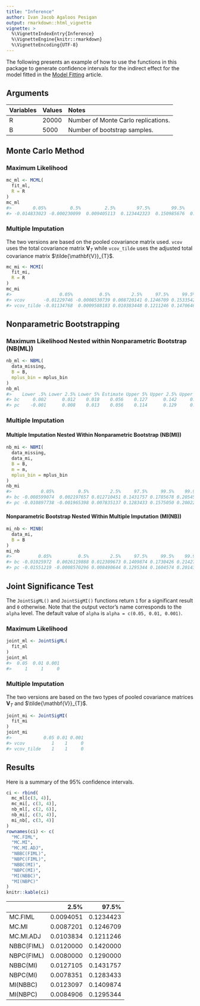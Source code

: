 ```yaml
---
title: "Inference"
author: Ivan Jacob Agaloos Pesigan
output: rmarkdown::html_vignette
vignette: >
  %\VignetteIndexEntry{Inference}
  %\VignetteEngine{knitr::rmarkdown}
  %\VignetteEncoding{UTF-8}
---
```




The following presents an example of how to use the functions in this package to generate confidence intervals for the indirect effect for the model fitted in the [Model Fitting](model-fitting.html) article.



## Arguments


|Variables |Values |Notes                               |
|:---------|:------|:-----------------------------------|
|R         |20000  |Number of Monte Carlo replications. |
|B         |5000   |Number of bootstrap samples.        |

## Monte Carlo Method

### Maximum Likelihood


```r
mc_ml <- MCML(
  fit_ml,
  R = R
)
mc_ml
#>        0.05%         0.5%         2.5%        97.5%        99.5%       99.95% 
#> -0.014833023 -0.000230099  0.009405113  0.123442323  0.150985676  0.187875583
```

### Multiple Imputation

The two versions are based on the pooled covariance matrix used. `vcov` uses the total covariance matrix $\mathbf{V}_{T}$ while `vcov_tilde` uses the adjusted total covariance matrix $\tilde{\mathbf{V}}_{T}$.


```r
mc_mi <- MCMI(
  fit_mi,
  R = R
)
mc_mi
#>                  0.05%          0.5%        2.5%     97.5%     99.5%    99.95%
#> vcov       -0.01229746 -0.0008530739 0.008720141 0.1246709 0.1533542 0.1992475
#> vcov_tilde -0.01134768  0.0009588183 0.010383448 0.1211246 0.1470646 0.1761846
```

## Nonparametric Bootstrapping

### Maximum Likelihood Nested within Nonparametric Bootstrap (NB(ML))


```r
nb_ml <- NBML(
  data_missing,
  B = B,
  mplus_bin = mplus_bin
)
nb_ml
#>    Lower .5% Lower 2.5% Lower 5% Estimate Upper 5% Upper 2.5% Upper .5%
#> bc     0.002      0.012    0.018    0.056    0.127      0.142     0.171
#> pc    -0.001      0.008    0.013    0.056    0.114      0.129     0.160
```

### Multiple Imputation

#### Multiple Imputation Nested Within Nonparametric Bootstrap (NB(MI))


```r
nb_mi <- NBMI(
  data_missing,
  data_mi,
  B = B,
  m = m,
  mplus_bin = mplus_bin
)
nb_mi
#>           0.05%         0.5%        2.5%     97.5%     99.5%    99.95%
#> bc -0.008599074  0.002197657 0.012710451 0.1431757 0.1785678 0.2054530
#> pc -0.010897738 -0.001965398 0.007835137 0.1283433 0.1575050 0.2002295
```

#### Nonparametric Bootstrap Nested Within Multiple Imputation (MI(NB))


```r
mi_nb <- MINB(
  data_mi,
  B = B
)
mi_nb
#>          0.05%          0.5%        2.5%     97.5%     99.5%    99.95%
#> bc -0.01025972  0.0026119888 0.012309673 0.1409874 0.1730426 0.2142799
#> pc -0.01551219 -0.0008570296 0.008490644 0.1295344 0.1604574 0.2014387
```

## Joint Significance Test

The `JointSigML()` and `JointSigMI()` functions return `1` for a significant result and `0` otherwise. Note that the output vector's name corresponds to the `alpha` level. The default value of `alpha` is `alpha = c(0.05, 0.01, 0.001)`.

### Maximum Likelihood


```r
joint_ml <- JointSigML(
  fit_ml
)
joint_ml
#>  0.05  0.01 0.001 
#>     1     1     0
```

### Multiple Imputation

The two versions are based on the two types of pooled covariance matrices $\mathbf{V}_{T}$ and $\tilde{\mathbf{V}}_{T}$.


```r
joint_mi <- JointSigMI(
  fit_mi
)
joint_mi
#>            0.05 0.01 0.001
#> vcov          1    1     0
#> vcov_tilde    1    1     0
```

## Results

Here is a summary of the $95\%$ confidence intervals.


```r
ci <- rbind(
  mc_ml[c(3, 4)],
  mc_mi[, c(3, 4)],
  nb_ml[, c(2, 6)],
  nb_mi[, c(3, 4)],
  mi_nb[, c(3, 4)]
)
rownames(ci) <- c(
  "MC.FIML",
  "MC.MI",
  "MC.MI.ADJ",
  "NBBC(FIML)",
  "NBPC(FIML)",
  "NBBC(MI)",
  "NBPC(MI)",
  "MI(NBBC)",
  "MI(NBPC)"
)
knitr::kable(ci)
```



|           |      2.5%|     97.5%|
|:----------|---------:|---------:|
|MC.FIML    | 0.0094051| 0.1234423|
|MC.MI      | 0.0087201| 0.1246709|
|MC.MI.ADJ  | 0.0103834| 0.1211246|
|NBBC(FIML) | 0.0120000| 0.1420000|
|NBPC(FIML) | 0.0080000| 0.1290000|
|NBBC(MI)   | 0.0127105| 0.1431757|
|NBPC(MI)   | 0.0078351| 0.1283433|
|MI(NBBC)   | 0.0123097| 0.1409874|
|MI(NBPC)   | 0.0084906| 0.1295344|
